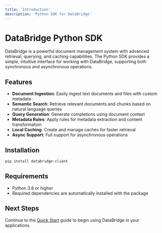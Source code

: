 ```yaml
---
title: 'Introduction'
description: 'Python SDK for DataBridge'
---
```


# DataBridge Python SDK

DataBridge is a powerful document management system with advanced retrieval, querying, and caching capabilities. The Python SDK provides a simple, intuitive interface for working with DataBridge, supporting both synchronous and asynchronous operations.

## Features

- **Document Ingestion**: Easily ingest text documents and files with custom metadata
- **Semantic Search**: Retrieve relevant documents and chunks based on natural language queries
- **Query Generation**: Generate completions using document context
- **Metadata Rules**: Apply rules for metadata extraction and content transformation
- **Local Caching**: Create and manage caches for faster retrieval
- **Async Support**: Full support for asynchronous operations

## Installation

```bash
pip install databridge-client
```

## Requirements

- Python 3.8 or higher
- Required dependencies are automatically installed with the package

## Next Steps

Continue to the [Quick Start](/python-sdk/quickstart) guide to begin using DataBridge in your applications.
